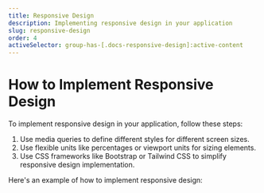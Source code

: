 ```yaml
---
title: Responsive Design
description: Implementing responsive design in your application
slug: responsive-design
order: 4
activeSelector: group-has-[.docs-responsive-design]:active-content
---
```


# How to Implement Responsive Design

To implement responsive design in your application, follow these steps:

1. Use media queries to define different styles for different screen sizes.
2. Use flexible units like percentages or viewport units for sizing elements.
3. Use CSS frameworks like Bootstrap or Tailwind CSS to simplify responsive design implementation.

Here's an example of how to implement responsive design:
